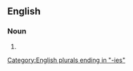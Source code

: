 ==English==

===Noun===
{{head|en|noun form}}

# {{plural of|chapelry|lang=en}}

[[Category:English plurals ending in "-ies"]]
